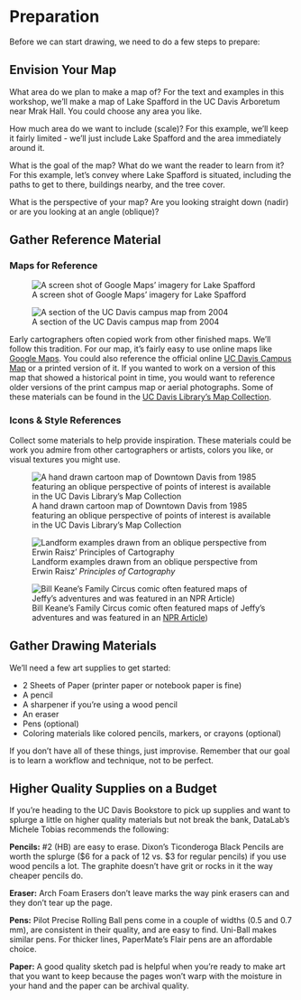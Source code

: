 # Preparation

Before we can start drawing, we need to do a few steps to prepare:

## Envision Your Map

What area do we plan to make a map of?  For the text and examples in this workshop, we'll make a map of Lake Spafford in the UC Davis Arboretum near Mrak Hall. You could choose any area you like.

How much area do we want to include (scale)? For this example, we'll keep it fairly limited - we'll just include Lake Spafford and the area immediately around it.

What is the goal of the map? What do we want the reader to learn from it? For this example, let's convey where Lake Spafford is situated, including the paths to get to there, buildings nearby, and the tree cover.

What is the perspective of your map? Are you looking straight down (nadir) or are you looking at an angle (oblique)?



## Gather Reference Material

### Maps for Reference

![A screen shot of Google Maps' imagery for Lake Spafford](/images/reference_material_google_maps.png){fig-align="left"}

![A section of the UC Davis campus map from 2004](/images/example_campus2004.jpg)

Early cartographers often copied work from other finished maps.  We'll follow this tradition. For our map, it's fairly easy to use online maps like [Google Maps](https://maps.google.com/). You could also reference the official online [UC Davis Campus Map](https://campusmap.ucdavis.edu/) or a printed version of it.  If you wanted to work on a version of this map that showed a historical point in time, you would want to reference older versions of the print campus map or aerial photographs. Some of these materials can be found in the [UC Davis Library's Map Collection](https://library.ucdavis.edu/archives-and-special-collections/our-collections/map-collection/).

### Icons & Style References

Collect some materials to help provide inspiration. These materials could be work you admire from other cartographers or artists, colors you like, or visual textures you might use.

![A hand drawn cartoon map of Downtown Davis from 1985 featuring an oblique perspective of points of interest is available in the UC Davis Library's Map Collection](/images/example_davis1985.jpg)

![Landform examples drawn from an oblique perspective from Erwin Raisz' *Principles of Cartography*](/images/landforms_raisz.jpg){fig-align="left"}

![Bill Keane's Family Circus comic often featured maps of Jeffy's adventures and was featured in an <a href="https://www.npr.org/2011/11/11/142218444/bil-keanes-dotted-line-an-appreciation">NPR Article</a>)](https://media.npr.org/assets/img/2011/11/11/family-circus_footsteps_wide-df0b8eab5e9ee2b4033f50421c920ea4e119ad9d.jpg?s=1100&c=85&f=webp){fig-align="left"}



## Gather Drawing Materials

We'll need a few art supplies to get started:

 * 2 Sheets of Paper (printer paper or notebook paper is fine)
 * A pencil
 * A sharpener if you're using a wood pencil
 * An eraser
 * Pens (optional)
 * Coloring materials like colored pencils, markers, or crayons (optional)
 
If you don't have all of these things, just improvise. Remember that our goal is to learn a workflow and technique, not to be perfect.

:::{.callout-note}
## Higher Quality Supplies on a Budget

If you're heading to the UC Davis Bookstore to pick up supplies and want to splurge a little on higher quality materials but not break the bank, DataLab's Michele Tobias recommends the following:

**Pencils:** #2 (HB) are easy to erase. Dixon's Ticonderoga Black Pencils are worth the splurge ($6 for a pack of 12 vs. $3 for regular pencils) if you use wood pencils a lot. The graphite doesn't have grit or rocks in it the way cheaper pencils do.

**Eraser:** Arch Foam Erasers don't leave marks the way pink erasers can and they don't tear up the page.

**Pens:** Pilot Precise Rolling Ball pens come in a couple of widths (0.5 and 0.7 mm), are consistent in their quality, and are easy to find. Uni-Ball makes similar pens. For thicker lines, PaperMate's Flair pens are an affordable choice.

**Paper:** A good quality sketch pad is helpful when you're ready to make art that you want to keep because the pages won't warp with the moisture in your hand and the paper can be archival quality.

:::